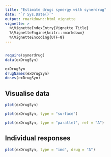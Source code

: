 ```yaml
---
title: "Estimate drugs synergy with synerdrug"
date: "`r Sys.Date()`"
output: rmarkdown::html_vignette
vignette: >
  %\VignetteIndexEntry{Vignette Title}
  %\VignetteEngine{knitr::rmarkdown}
  %\VignetteEncoding{UTF-8}
---
```


```r

```


```r
require(synerdrug)
data(exDrugSyn)
```

```r
exDrugSyn
drugNames(exDrugSyn)
doses(exDrugSyn)
```

## Visualise data

```r
plot(exDrugSyn)
```

```r
plot(exDrugSyn, type = "surface")
```

```r
plot(exDrugSyn, type = "parallel", ref = "A")
```


## Individual responses

```r
plot(exDrugSyn, type = "ind", drug = "A")
```
